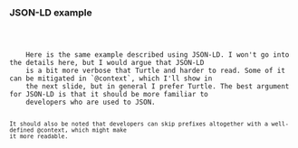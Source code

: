 
### JSON-LD example

<Code language="json" code={jsonldExample}/>

<aside className="notes">
    Here is the same example described using JSON-LD. I won't go into the details here, but I would argue that JSON-LD
    is a bit more verbose that Turtle and harder to read. Some of it can be mitigated in `@context`, which I'll show in
    the next slide, but in general I prefer Turtle. The best argument for JSON-LD is that it should be more familiar to
    developers who are used to JSON.

    It should also be noted that developers can skip prefixes altogether with a well-defined @context, which might make
    it more readable.
</aside>
